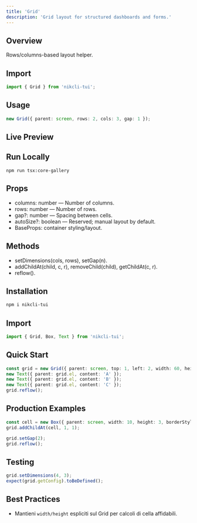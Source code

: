 ```yaml
---
title: 'Grid'
description: 'Grid layout for structured dashboards and forms.'
---
```


## Overview

Rows/columns-based layout helper.

## Import

```ts
import { Grid } from 'nikcli-tui';
```

## Usage

```ts
new Grid({ parent: screen, rows: 2, cols: 3, gap: 1 });
```

## Live Preview

<Snippet file="previews/grid.mdx" />

## Run Locally

`npm run tsx:core-gallery`

## Props

- columns: number — Number of columns.
- rows: number — Number of rows.
- gap?: number — Spacing between cells.
- autoSize?: boolean — Reserved; manual layout by default.
- BaseProps: container styling/layout.

## Methods

- setDimensions(cols, rows), setGap(n).
- addChildAt(child, c, r), removeChild(child), getChildAt(c, r).
- reflow().

## Installation

```bash
npm i nikcli-tui
```

## Import

```ts
import { Grid, Box, Text } from 'nikcli-tui';
```

## Quick Start

```ts
const grid = new Grid({ parent: screen, top: 1, left: 2, width: 60, height: 12, columns: 3, rows: 2, gap: 1, borderStyle: 'line' });
new Text({ parent: grid.el, content: 'A' });
new Text({ parent: grid.el, content: 'B' });
new Text({ parent: grid.el, content: 'C' });
grid.reflow();
```

## Production Examples

<CodeGroup>

```ts Add Child At
const cell = new Box({ parent: screen, width: 10, height: 3, borderStyle: 'line', label: 'X' }).el;
grid.addChildAt(cell, 1, 1);
```

```ts Gap Tuning
grid.setGap(2);
grid.reflow();
```

</CodeGroup>

## Testing

```ts
grid.setDimensions(4, 3);
expect(grid.getConfig).toBeDefined();
```

## Best Practices

- Mantieni `width/height` espliciti sul Grid per calcoli di cella affidabili.

